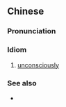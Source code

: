 {{also|唔经唔觉}}
==Chinese==
{{zh-forms|s=唔经唔觉}}

===Pronunciation===
{{zh-pron
|c=m4 ging1 m4 gok3
|cat=id
}}

===Idiom===
{{zh-idiom}}

# {{lb|zh|Cantonese}} [[unconsciously]]

===See also===
* {{zh-l|不知不覺}}